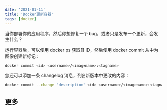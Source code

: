 ```yaml
---
date: '2021-01-11'
title: 'Docker更新容器'
tags: [docker]
---
```


当你部署你的应用程序，然后你想修复一个 bug，或者只是发布一个更新，会发生什么？

运行容器后，可以使用 docker ps 获取其 ID，然后使用 docker commit 从中为图像创建新标记：

```bash
docker commit <id> <username>/<imagename>:<tagname>
```

您还可以添加一条 changelog 消息，列出新版本中更改的内容：

```bash
docker commit --change "description" <id> <username>/<imagename>:<tagname>
```

## 更多
